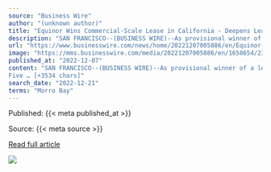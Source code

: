 ```yaml
---
source: "Business Wire"
author: "(unknown author)"
title: "Equinor Wins Commercial-Scale Lease in California - Deepens Leading Floating Offshore Wind Position"
description: "SAN FRANCISCO--(BUSINESS WIRE)--As provisional winner of a lease area on the Outer Continental Shelf off California, Equinor continues to lead the way in growing the US’ offshore wind industry. Five leases were offered by the Bureau of Ocean Energy Management…"
url: "https://www.businesswire.com/news/home/20221207005886/en/Equinor-Wins-Commercial-Scale-Lease-in-California---Deepens-Leading-Floating-Offshore-Wind-Position"
image: "https://mms.businesswire.com/media/20221207005886/en/1658654/23/Equinor_HORIZ_logo_CMYK_RED.jpg"
published_at: "2022-12-07"
content: "SAN FRANCISCO--(BUSINESS WIRE)--As provisional winner of a lease area on the Outer Continental Shelf off California, Equinor continues to lead the way in growing the US offshore wind industry.
Five … [+3534 chars]"
search_date: "2022-12-21"
terms: "Morro Bay"
---
```



Published: {{< meta published_at >}}


Source: {{< meta source >}}


[Read full article]({{< meta url >}})



![](`r rmarkdown::metadata$image[1]`)
